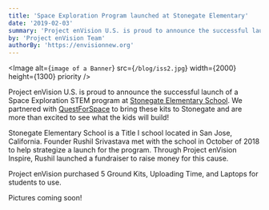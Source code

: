 ```yaml
---
title: 'Space Exploration Program launched at Stonegate Elementary'
date: '2019-02-03'
summary: 'Project enVision U.S. is proud to announce the successful launch of a Space Exploration STEM program at Stonegate Elementary School.'
by: 'Project enVision Team'
authorBy: 'https://envisionnew.org'
---
```


<Image
  alt={`image of a Banner`}
  src={`/blog/iss2.jpg`}
  width={2000}
  height={1300}
  priority
/>

Project enVision U.S. is proud to announce the successful launch of a Space Exploration STEM program at [Stonegate Elementary School](https://stonegate.fmsd.org/). We partnered with [QuestForSpace](http://www.questforspace.com/) to bring these kits to Stonegate and are more than excited to see what the kids will build!

Stonegate Elementary School is a Title I school located in San Jose, California. Founder Rushil Srivastava met with the school in October of 2018 to help strategize a launch for the program. Through Project enVision Inspire, Rushil launched a fundraiser to raise money for this cause.

Project enVision purchased 5 Ground Kits, Uploading Time, and Laptops for students to use.

Pictures coming soon!

